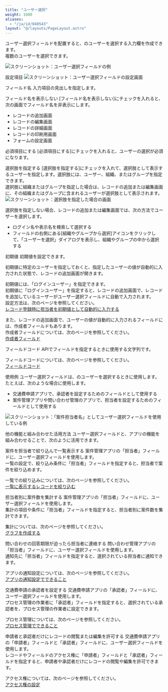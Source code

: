 ```yaml
---
title: "ユーザー選択"
weight: 1600
aliases:
  - "/ja/id/040543"
layout: "@/layouts/PageLayout.astro"
---
```




ユーザー選択フィールドを配置すると、<Kintone />のユーザーを選択する入力欄を作成できます。  
複数のユーザーを選択できます。

<Img src="/k/kintone/img-ja/user_selection_01.png" alt="スクリーンショット：ユーザー選択フィールドの例" />

<Heading id="form_parts_user_selection_40">設定項目</Heading>
<Img src="/k/kintone/img-ja/user_selection_04.png" alt="スクリーンショット：ユーザー選択フィールドの設定画面" />

<Heading level={3} id="form_parts_user_selection_4010">フィールド名</Heading>
入力項目の見出しを指定します。

<Heading level={3} id="form_parts_user_selection_4020">フィールド名を表示しない</Heading>
[フィールド名を表示しない]にチェックを入れると、次の画面でフィールド名を非表示にします。

* レコードの追加画面
* レコードの編集画面
* レコードの詳細画面
* レコードの印刷用画面
* フォームの設定画面

<Heading level={3} id="form_parts_user_selection_4030">必須項目にする</Heading>
[必須項目にする]にチェックを入れると、ユーザーの選択が必須になります。

<Heading level={3} id="form_parts_user_selection_4040">選択肢を指定する</Heading>
[選択肢を指定する]にチェックを入れて、選択肢として表示するユーザーを指定します。選択肢には、ユーザー、組織、またはグループを指定できます。  
選択肢に組織またはグループを指定した場合は、レコードの追加または編集画面に、その組織またはグループに含まれるユーザーが選択肢として表示されます。
<Img src="/k/kintone/img-ja/user_selection_05.png" alt="スクリーンショット：選択肢を指定した場合の画面" />

選択肢を指定しない場合、レコードの追加または編集画面では、次の方法でユーザーを選択します。

* ログイン名や表示名を検索して選択する
* フィールドの右側にある[組織やグループから選択]アイコンをクリックして、「ユーザーを選択」ダイアログを表示し、組織やグループの中から選択する

<Heading level={3} id="form_parts_user_selection_4050">初期値</Heading>
初期値を設定できます。

初期値に特定のユーザーを指定しておくと、指定したユーザーの値が自動的に入力された状態で、レコードの追加画面が開きます。

<Hint>

初期値には、「ログインユーザー」を指定できます。  
初期値に「ログインユーザー」を指定すると、レコードの追加画面で、レコードを追加しているユーザーがユーザー選択フィールドに自動で入力されます。  
設定方法は、次のページを参照してください。   
[レコード登録時に担当者を初期値として自動的に入力する](/k/ja/id/040746.html)   

また、レコードの追加画面で、ユーザーの値が自動的に入力されるフィールドには、作成者フィールドもあります。  
作成者フィールドについては、次のページを参照してください。  
[作成者フィールド](/k/ja/id/040519.html)


</Hint>

<Heading level={3} id="form_parts_user_selection_4060">フィールドコード</Heading>
APIでフィールドを指定するときに使用する文字列です。

<Note>

フィールドコードについては、次のページを参照してください。  
[フィールドコード](/k/ja/id/040504.html)


</Note>

<Heading id="form_parts_user_selection_30">使用例</Heading>
ユーザー選択フィールドは、<Kintone />のユーザーを選択するときに使用します。  
たとえば、次のような場合に使用します。

* 交通費申請アプリで、承認者を設定するためのフィールドとして使用する
* 案件管理アプリや問い合わせ管理のアプリで、担当者を設定するためのフィールドとして使用する

<Img src="/k/kintone/img-ja/user_selection_02.png" alt="スクリーンショット：「案件担当者名」としてユーザー選択フィールドを使用している例" />

<Heading level={3} id="form_parts_user_selection_3010">他の機能と組み合わせた活用方法</Heading>
ユーザー選択フィールドと、<Kintone />アプリの機能を組み合わせることで、次のように活用できます。

<Heading level={4} id="form_parts_user_selection_301010">案件を担当者で絞り込んで一覧表示する</Heading>
案件管理アプリの「担当者」フィールドに、ユーザー選択フィールドを使用します。  
一覧の設定で、絞り込み条件に「担当者」フィールドを指定すると、担当者で案件を絞り込めます。

一覧での絞り込みについては、次のページを参照してください。  
[一覧に表示するレコードを絞り込む](/k/ja/id/040458.html)

<Heading level={4} id="form_parts_user_selection_301020">担当者別に案件数を集計する</Heading>
案件管理アプリの「担当者」フィールドに、ユーザー選択フィールドを使用します。  
集計の項目や条件に「担当者」フィールドを指定すると、担当者別に案件数を集計できます。

集計については、次のページを参照してください。  
[グラフを作成する](/k/ja/id/040468.html)

<Heading level={4} id="form_parts_user_selection_301030">問い合わせの回答期限が迫ったら担当者に連絡する</Heading>
問い合わせ管理アプリの「担当者」フィールドに、ユーザー選択フィールドを使用します。  
通知先に「担当者」フィールドを指定すると、選択されている担当者に通知できます。

アプリの通知設定については、次のページを参照してください。  
[アプリの通知設定でできること](/k/ja/id/040565.html)

<Heading level={4} id="form_parts_user_selection_301040">交通費申請の承認者を設定する</Heading>
交通費申請アプリの「承認者」フィールドに、ユーザー選択フィールドを使用します。  
プロセス管理の作業者に「承認者」フィールドを指定すると、選択されている承認者を、プロセス管理の作業者に設定できます。

プロセス管理については、次のページを参照してください。  
[プロセス管理でできること](/k/ja/id/040576.html)

<Heading level={4} id="form_parts_user_selection_301050">申請者と承認者だけにレコードの閲覧または編集を許可する</Heading>
交通費申請アプリの「申請者」フィールドと「承認者」フィールドに、ユーザー選択フィールドを使用します。  
レコードやフィールドのアクセス権に「申請者」フィールドと「承認者」フィールドを指定すると、申請者や承認者だけにレコードの閲覧や編集を許可できます。

アクセス権については、次のページを参照してください。  
[アクセス権の設定](/k/ja/id/040588.html)
